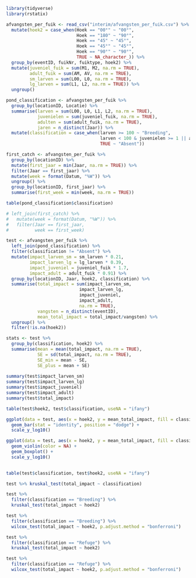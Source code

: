 ```r
library(tidyverse)
library(rstatix)
```

```r
afvangsten_per_fuik <- read_csv("interim/afvangsten_per_fuik.csv") %>% 
  mutate(hoek2 = case_when(Hoek == "00°" ~ "00°",
                           Hoek == "180" ~ "90°",
                           Hoek == "45" ~ "45°",
                           Hoek == "45°" ~ "45°",
                           Hoek == "90°" ~ "90°",
                           TRUE ~ NA_character_)) %>% 
  group_by(eventID, fuikNr, fuiktype, hoek2) %>% 
  mutate(juveniel_fuik = sum(M1, M2, na.rm = TRUE),
         adult_fuik = sum(AM, AV, na.rm = TRUE),
         sm_larven = sum(L00, L0, na.rm = TRUE),
         lg_larven = sum(L1, L2, na.rm = TRUE)) %>% 
  ungroup()

pond_classification <- afvangsten_per_fuik %>% 
  group_by(locationID, Locatie) %>% 
  summarise(larven = sum(L00, L0, L1, L2, na.rm = TRUE),
            juvenielen = sum(juveniel_fuik, na.rm = TRUE),
            adulten = sum(adult_fuik, na.rm = TRUE),
            jaren = n_distinct(Jaar)) %>% 
  mutate(classification = case_when(larven >= 100 ~ "Breeding", 
                                    larven < 100 & juvenielen >= 1 || adulten >= 1 ~ "Refuge",
                                    TRUE ~ "Absent"))

first_catch <- afvangsten_per_fuik %>% 
  group_by(locationID) %>% 
  mutate(first_jaar = min(Jaar, na.rm = TRUE)) %>% 
  filter(Jaar == first_jaar) %>% 
  mutate(week = format(Datum, "%W")) %>% 
  ungroup() %>% 
  group_by(locationID, first_jaar) %>% 
  summarise(first_week = min(week, na.rm = TRUE)) 

table(pond_classification$classification)

# left_join(first_catch) %>% 
#   mutate(week = format(Datum, "%W")) %>% 
#   filter(Jaar == first_jaar,
#          week == first_week) 

test <- afvangsten_per_fuik %>% 
  left_join(pond_classification) %>% 
  filter(classification != "Absent") %>% 
  mutate(impact_larven_sm = sm_larven * 0.21,
         impact_larven_lg = lg_larven * 0.39,
         impact_juveniel = juveniel_fuik * 1.7,
         impact_adult = adult_fuik * 0.91) %>% 
  group_by(locationID, Jaar, hoek2, classification) %>% 
  summarise(total_impact = sum(impact_larven_sm, 
                            impact_larven_lg, 
                            impact_juveniel, 
                            impact_adult, 
                            na.rm = TRUE),
            vangsten = n_distinct(eventID),
            mean_total_impact = total_impact/vangsten) %>% 
  ungroup() %>% 
  filter(!is.na(hoek2))

stats <- test %>% 
  group_by(classification, hoek2) %>% 
  summarise(mean = mean(total_impact, na.rm = TRUE),
            SE = sd(total_impact, na.rm = TRUE),
            SE_min = mean - SE,
            SE_plus = mean + SE)
  
summary(test$impact_larven_sm)
summary(test$impact_larven_lg)
summary(test$impact_juveniel)
summary(test$impact_adult)
summary(test$total_impact)

table(test$hoek2, test$classification, useNA = "ifany")
```

```r
ggplot(data = test, aes(x = hoek2, y = mean_total_impact, fill = classification)) + 
  geom_bar(stat = "identity", position = "dodge") +
  scale_y_log10()

ggplot(data = test, aes(x = hoek2, y = mean_total_impact, fill = classification)) + 
  geom_violin(color = NA) +
  geom_boxplot() +
  scale_y_log10()
  

table(test$classification, test$hoek2, useNA = "ifany")
```

```r
test %>% kruskal_test(total_impact ~ classification)

test %>% 
  filter(classification == "Breeding") %>% 
  kruskal_test(total_impact ~ hoek2)

test %>% 
  filter(classification == "Breeding") %>% 
  wilcox_test(total_impact ~ hoek2, p.adjust.method = "bonferroni")

test %>% 
  filter(classification == "Refuge") %>% 
  kruskal_test(total_impact ~ hoek2)

test %>% 
  filter(classification == "Refuge") %>% 
  wilcox_test(total_impact ~ hoek2, p.adjust.method = "bonferroni")
```


